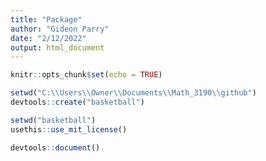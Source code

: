 ---
title: "Package"
author: "Gideon Parry"
date: "2/12/2022"
output: html_document
---

```{r setup, include=FALSE}
knitr::opts_chunk$set(echo = TRUE)
```


```{r}
setwd("C:\\Users\\Owner\\Documents\\Math_3190\\github")
devtools::create("basketball")
```


```{r}
setwd("basketball")
usethis::use_mit_license()
```

```{r}
devtools::document()
```